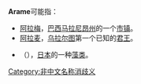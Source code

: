 '''Arame'''可能指：
* [[阿拉梅|阿拉梅]]，[[巴西|巴西]][[马拉尼昂州|马拉尼昂州]]的一个[[市镇|市镇]]。
* [[乌拉尔图的阿拉麦|阿拉麦]]，[[乌拉尔图|乌拉尔图]]第一个已知的[[君王|君王]]。
* {{link-en|荒布|Arame}}（{{lang-en|Arame}}），[[日本|日本]]的一种[[藻类|藻类]]。

{{disambig}}

[[Category:非中文名称消歧义|Category:非中文名称消歧义]]